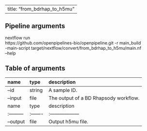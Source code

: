 
---
title: "from_bdrhap_to_h5mu"
---

## Pipeline arguments

nextflow run \
https://github.com/openpipelines-bio/openpipeline.git -r main_build \
-main-script target/nextflow/convert/from_bdrhap_to_h5mu/main.nf \
--help

## Table of arguments

| name    | type   | description                           |
|:--------|:-------|:--------------------------------------|
| --id    | string | A sample ID.                          |
| --input | file   | The output of a BD Rhapsody workflow. |
| name     | type   | description       |
|:---------|:-------|:------------------|
| --output | file   | Output h5mu file. |